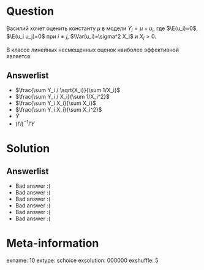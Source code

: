 Question
========
Василий хочет оценить константу $\mu$ в  модели $Y_i = \mu + u_i$, где $\E(u_i)=0$, $\E(u_i u_j)=0$ при $i\neq j$, $\Var(u_i)=\sigma^2 X_i$ и $X_i>0$.

В классе линейных несмещенных оценок наиболее эффективной является:



Answerlist
----------
*  $\frac{\sum Y_i / \sqrt{X_i}}{\sum 1/X_i}$
*  $\frac{\sum Y_i / X_i}{\sum 1/X_i^2}$
*  $\frac{\sum Y_i X_i}{\sum X_i}$
*  $\frac{\sum Y_i X_i}{\sum X_i^2}$
*  $\bar Y$
*  $(I'I)^{-1}I'Y$

Solution
========

Answerlist
----------
*  Bad answer :(
*  Bad answer :(
*  Bad answer :(
*  Bad answer :(
*  Bad answer :(
*  Bad answer :(

Meta-information
================
exname: 10
extype: schoice
exsolution: 000000
exshuffle: 5
